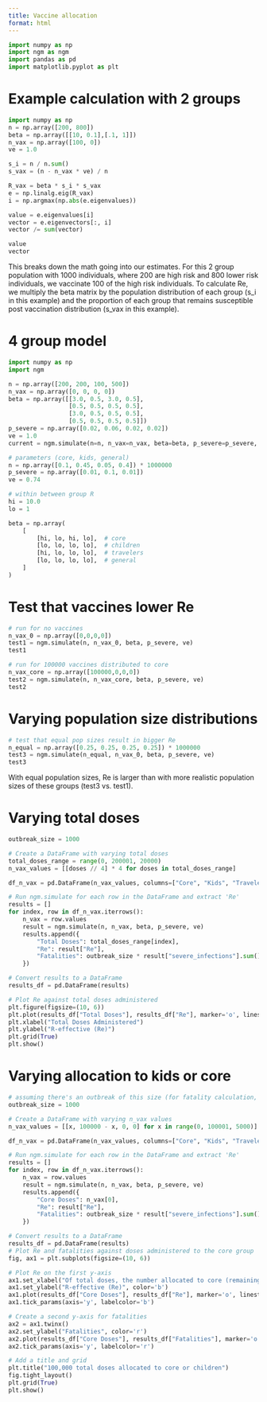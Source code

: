 ```yaml
---
title: Vaccine allocation
format: html
---
```


```python
import numpy as np
import ngm as ngm
import pandas as pd
import matplotlib.pyplot as plt

```

# Example calculation with 2 groups

```python
import numpy as np
n = np.array([200, 800])
beta = np.array([[10, 0.1],[.1, 1]])
n_vax = np.array([100, 0])
ve = 1.0

s_i = n / n.sum()
s_vax = (n - n_vax * ve) / n

R_vax = beta * s_i * s_vax
e = np.linalg.eig(R_vax)
i = np.argmax(np.abs(e.eigenvalues))

value = e.eigenvalues[i]
vector = e.eigenvectors[:, i]
vector /= sum(vector)

value
vector
```

This breaks down the math going into our estimates. For this 2 group population with 1000 individuals, where 200 are high risk and 800 lower risk individuals, we vaccinate 100 of the high risk individuals. To calculate Re, we multiply the beta matrix by the population distribution of each group (s_i in this example) and the proportion of each group that remains susceptible post vaccination distribution (s_vax in this example).

# 4 group model

```python
import numpy as np
import ngm

n = np.array([200, 200, 100, 500])
n_vax = np.array([0, 0, 0, 0])
beta = np.array([[3.0, 0.5, 3.0, 0.5],
                 [0.5, 0.5, 0.5, 0.5],
                 [3.0, 0.5, 0.5, 0.5],
                 [0.5, 0.5, 0.5, 0.5]])
p_severe = np.array([0.02, 0.06, 0.02, 0.02])
ve = 1.0
current = ngm.simulate(n=n, n_vax=n_vax, beta=beta, p_severe=p_severe, ve=ve)

```

```python
# parameters (core, kids, general)
n = np.array([0.1, 0.45, 0.05, 0.4]) * 1000000
p_severe = np.array([0.01, 0.1, 0.01])
ve = 0.74

# within between group R
hi = 10.0
lo = 1

beta = np.array(
    [
        [hi, lo, hi, lo],  # core
        [lo, lo, lo, lo],  # children
        [hi, lo, lo, lo],  # travelers
        [lo, lo, lo, lo],  # general
    ]
)
```

# Test that vaccines lower Re
```python
# run for no vaccines
n_vax_0 = np.array([0,0,0,0])
test1 = ngm.simulate(n, n_vax_0, beta, p_severe, ve)
test1

# run for 100000 vaccines distributed to core
n_vax_core = np.array([100000,0,0,0])
test2 = ngm.simulate(n, n_vax_core, beta, p_severe, ve)
test2

```

# Varying population size distributions

```python
# test that equal pop sizes result in bigger Re
n_equal = np.array([0.25, 0.25, 0.25, 0.25]) * 1000000
test3 = ngm.simulate(n_equal, n_vax_0, beta, p_severe, ve)
test3

```

With equal population sizes, Re is larger than with more realistic population sizes of these groups (test3 vs. test1).

# Varying total doses

```python
outbreak_size = 1000

# Create a DataFrame with varying total doses
total_doses_range = range(0, 200001, 20000)
n_vax_values = [[doses // 4] * 4 for doses in total_doses_range]

df_n_vax = pd.DataFrame(n_vax_values, columns=["Core", "Kids", "Travelers", "General Population"])

# Run ngm.simulate for each row in the DataFrame and extract 'Re'
results = []
for index, row in df_n_vax.iterrows():
    n_vax = row.values
    result = ngm.simulate(n, n_vax, beta, p_severe, ve)
    results.append({
        "Total Doses": total_doses_range[index],
        "Re": result["Re"],
        "Fatalities": outbreak_size * result["severe_infections"].sum()
    })

# Convert results to a DataFrame
results_df = pd.DataFrame(results)

# Plot Re against total doses administered
plt.figure(figsize=(10, 6))
plt.plot(results_df["Total Doses"], results_df["Re"], marker='o', linestyle='-', color='b')
plt.xlabel("Total Doses Administered")
plt.ylabel("R-effective (Re)")
plt.grid(True)
plt.show()


```

# Varying allocation to kids or core

```python

# assuming there's an outbreak of this size (for fatality calculation, to do: check this math)
outbreak_size = 1000

# Create a DataFrame with varying n_vax values
n_vax_values = [[x, 100000 - x, 0, 0] for x in range(0, 100001, 5000)]

df_n_vax = pd.DataFrame(n_vax_values, columns=["Core", "Kids", "Travelers", "General Population"])

# Run ngm.simulate for each row in the DataFrame and extract 'Re'
results = []
for index, row in df_n_vax.iterrows():
    n_vax = row.values
    result = ngm.simulate(n, n_vax, beta, p_severe, ve)
    results.append({
        "Core Doses": n_vax[0],
        "Re": result["Re"],
        "Fatalities": outbreak_size * result["severe_infections"].sum()
    })

# Convert results to a DataFrame
results_df = pd.DataFrame(results)
# Plot Re and fatalities against doses administered to the core group
fig, ax1 = plt.subplots(figsize=(10, 6))

# Plot Re on the first y-axis
ax1.set_xlabel("Of total doses, the number allocated to core (remaining doses allocated to children)")
ax1.set_ylabel("R-effective (Re)", color='b')
ax1.plot(results_df["Core Doses"], results_df["Re"], marker='o', linestyle='-', color='b')
ax1.tick_params(axis='y', labelcolor='b')

# Create a second y-axis for fatalities
ax2 = ax1.twinx()
ax2.set_ylabel("Fatalities", color='r')
ax2.plot(results_df["Core Doses"], results_df["Fatalities"], marker='o', linestyle='--', color='r')
ax2.tick_params(axis='y', labelcolor='r')

# Add a title and grid
plt.title("100,000 total doses allocated to core or children")
fig.tight_layout()
plt.grid(True)
plt.show()

```
